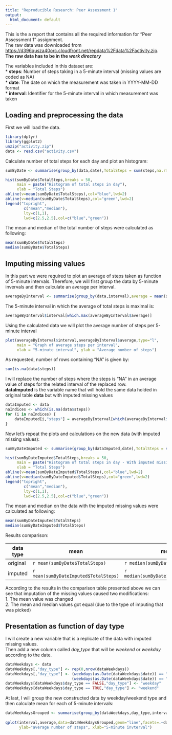 ```yaml
---
title: "Reproducible Research: Peer Assessment 1"
output:
  html_document: default
---
```


This is the a report that contains all the required information for "Peer Assessment 1" assignment.  
The raw data was downloaded from <https://d396qusza40orc.cloudfront.net/repdata%2Fdata%2Factivity.zip>.  
**The raw data has to be in the *work directory***  

The variables included in this dataset are:  
* **steps**: Number of steps taking in a 5-minute interval (missing values are coded as NA)  
* **date**: The date on which the measurement was taken in YYYY-MM-DD format  
* **interval**: Identifier for the 5-minute interval in which measurement was taken  

## Loading and preprocessing the data

First we will load the data.
```r
library(dplyr)
library(ggplot2)
unzip("activity.zip")
data <- read.csv("activity.csv")
```
  
Calculate number of total steps for each day and plot an histogram:
```r
sumByDate <- summarise(group_by(data,date),TotalSteps = sum(steps,na.rm = TRUE))

hist(sumByDate$TotalSteps,breaks = 50, 
     main = paste("Histogram of total steps in day"), 
     xlab = "Total Steps")
abline(v=mean(sumByDate$TotalSteps),col="blue",lwd=2)
abline(v=median(sumByDate$TotalSteps),col="green",lwd=2)
legend("topright",
        c("mean","median"),
        lty=c(1,1),
        lwd=c(2.5,2.5),col=c("blue","green"))
```
  
The mean and median of the total number of steps were calculated as following:
```r
mean(sumByDate$TotalSteps)
median(sumByDate$TotalSteps)
```
  
## Imputing missing values

In this part we were required to plot an average of steps taken as function of 5-minute intervals.
Therefore, we will first group the data by 5-minute invervals and then calculate an average per interval.
```r
averageByInterval <- summarise(group_by(data,interval),average = mean(steps,na.rm = TRUE))
```
  
The 5-minute interval in which the average of total steps is maximal is:
```r
averageByInterval$interval[which.max(averageByInterval$average)]
```
  
Using the calculated data we will plot the average number of steps per 5-minute interval
```r
plot(averageByInterval$interval,averageByInterval$average,type="l",
     main = "Graph of average steps per interval",
     xlab = "5-minute interval", ylab = "Average number of steps")
```
  
As requested, number of rows containing "NA" is given by:
```r
sum(is.na(data$steps))
```
  
I will replace the number of steps where the steps is "NA" in an average value of steps for the related interval of the replaced row.  
**dataImputed** is the variable name that will hold the same data holded in original table **data** but with imputed missing values
```r
dataImputed <- data
naIndices <- which(is.na(data$steps))
for (i in naIndices) {
    dataImputed[i,"steps"] = averageByInterval[which(averageByInterval$interval == data[i,"interval"]),"average"]
}
```
  
Now let's repeat the plots and calculations on the new data (with imputed missing values):
```r
sumByDateImputed <- summarise(group_by(dataImputed,date),TotalSteps = sum(steps,na.rm = TRUE))

hist(sumByDateImputed$TotalSteps,breaks = 50, 
     main = paste("Histogram of total steps in day - With imputed missing values"), 
     xlab = "Total Steps")
abline(v=mean(sumByDateImputed$TotalSteps),col="blue",lwd=2)
abline(v=median(sumByDateImputed$TotalSteps),col="green",lwd=2)
legend("topright",
        c("mean","median"),
        lty=c(1,1),
        lwd=c(2.5,2.5),col=c("blue","green"))
```
  
The mean and median on the data with the imputed missing values were calculated as following:
```r
mean(sumByDateImputed$TotalSteps)
median(sumByDateImputed$TotalSteps)
```
  
  
Results comparison:

data type|   mean    |   median
---------|-----------|----------
original |   `r mean(sumByDate$TotalSteps)`     |  `r median(sumByDate$TotalSteps)`
imputed  |   `r mean(sumByDateImputed$TotalSteps)`     |  `r median(sumByDateImputed$TotalSteps)`

According to the results in the comparison table presented above we can see that imputation of the missing values caused two modifications:  
1. The mean value was changed  
2. The mean and median values got equal (due to the type of imputing that was picked)
  
## Presentation as function of day type

I will create a new variable that is a replicate of the data with imputed missing values.  
Then add a new column called *day_type* that will be *weekend* or *weekday* according to the date.

```r
dataWeekdays <- data
dataWeekdays[,"day_type"] <- rep(0,nrow(dataWeekdays))
dataWeekdays[,"day_type"] <- (weekdays(as.Date(dataWeekdays$date)) == "Saturday") |
                             (weekdays(as.Date(dataWeekdays$date)) == "Sunday")
dataWeekdays[dataWeekdays$day_type == FALSE,"day_type"] <- "weekday"
dataWeekdays[dataWeekdays$day_type == TRUE,"day_type"] <- "weekend"

```
  
At last, I will group the new constructed data by weekday/weekend type and then calculate mean for each of 5-minute intervals:
```r
dataWeekdaysGrouped <- summarise(group_by(dataWeekdays,day_type,interval),average = mean(steps,na.rm = TRUE))
    
qplot(interval,average,data=dataWeekdaysGrouped,geom="line",facets=.~day_type,
      ylab="average number of steps", xlab="5-minute invterval")
```

